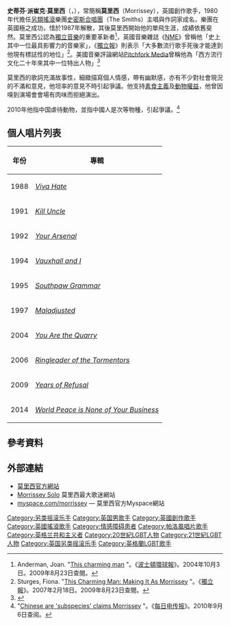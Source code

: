 {{Infobox musical artist
| Name                = 莫里西
| Img                 = Morrissey-Alexander-Film-.jpg
| Img_capt            = 莫里西2004年出席電影首映會，愛爾蘭都柏林
| Img_size            = 260px
| Background          = solo_singer
| Birth_name          = Steven Patrick Morrissey
| Born                = {{Birth date and age|1959|05|22|df=yes}}<br/>英格蘭[[蘭開夏|蘭開夏]][[戴維漢姆|戴維漢姆]]
| Genre               = [[另類搖滾|另類搖滾]]
| Instrument          = [[歌唱|歌唱]]
| Occupation          = [[歌手|歌手]]、[[創作歌手|作詞家]]
| Years_active        = 1978年；1982年–至今
| Label               = 
| Associated_acts     = [[史密斯合唱團|史密斯合唱團]]<br/>The Nosebleeds<br/>Slaughter & The Dogs
| URL                 = http://www.itsmorrisseysworld.com
}}
'''史蒂芬·派崔克·莫里西'''（{{lang-en|Steven Patrick Morrissey}}，{{bd|1959年|5月22日}}），常簡稱'''莫里西'''（Morrissey），英國創作歌手，1980年代擔任[[另類搖滾|另類搖滾]]樂團[[史密斯合唱團|史密斯合唱團]]（The Smiths）主唱與作詞家成名，樂團在英國極之成功，惜於1987年解散，其後莫里西開始他的單飛生涯，成績依舊斐然。莫里西公認為[[獨立音樂|獨立音樂]]的重要革新者<ref name="anderman">Anderman, Joan. "[http://www.boston.com/news/globe/living/articles/2004/10/03/this_charming_man/ This charming man] {{Wayback|url=http://www.boston.com/news/globe/living/articles/2004/10/03/this_charming_man/ |date=20160305141926 }}"。《[[波士頓環球報|波士頓環球報]]》。2004年10月3日。2009年8月23日查閱。</ref>，英國音樂雜誌《[[NME|NME]]》曾稱他「史上其中一位最具影響力的音樂家」，《[[獨立報|獨立報]]》則表示「大多數流行歌手死後才能達到他現有標誌性的地位」<ref>Sturges, Fiona. "[http://www.independent.co.uk/news/uk/this-britain/these-charming-men-making-it-as-morrissey-780877.html This Charming Man: Making It As Morrissey] {{Wayback|url=http://www.independent.co.uk/news/uk/this-britain/these-charming-men-making-it-as-morrissey-780877.html |date=20121111131851 }}"。《[[獨立報|獨立報]]》。2007年2月18日。2009年8月23日查閱。</ref>。美國音樂評論網站[[Pitchfork_Media|Pitchfork Media]]曾稱他為「西方流行文化二十年來其中一位特出人物」<ref>{{cite web |last=DiCrescenzo |first=Brent |url=http://pitchfork.com/reviews/albums/5437-you-are-the-quarry/ |title=You Are the Quarry album review |work="Pitchfork Media" |date=19 May 2004 |accessdate=23 August 2009 |archive-date=2020-10-29 |archive-url=https://web.archive.org/web/20201029100730/https://pitchfork.com/reviews/albums/5437-you-are-the-quarry/ |dead-url=no }}</ref>

莫里西的歌詞充滿故事性，細緻描寫個人情感，帶有幽默感，亦有不少對社會現況的不滿和意見，他坦率的意見不時引起爭議。他支持[[素食主義|素食主義]]及[[動物權益|動物權益]]，他曾因嗅到演場會會場有肉味而拒絕演出。

2010年他指中国虐待動物，並指中國人是次等物種，引起爭議。<ref name="chinesesubspicies">"[http://www.telegraph.co.uk/culture/music/music-news/7980688/Chinese-are-subspecies-claims-Morrissey.html Chinese are 'subspecies' claims Morrissey] {{Wayback|url=http://www.telegraph.co.uk/culture/music/music-news/7980688/Chinese-are-subspecies-claims-Morrissey.html |date=20210121031815 }}"。《[[每日电传报|每日电传报]]》。2010年9月6日查阅。</ref>

==個人唱片列表==
<!--NOTE: THIS IS A LIST OF STUDIO ALBUMS ONLY—DO NOT ADD COMPILATIONS, e.g. SWORDS, BONA DRAG-->
{|class="wikitable"
|-
! 年份
! 專輯
|-
| 1988
| ''[[Viva_Hate|Viva Hate]]''
|-
| 1991
| ''[[Kill_Uncle|Kill Uncle]]''
|-
| 1992
| ''[[Your_Arsenal|Your Arsenal]]''
|-
| 1994
| ''[[Vauxhall_and_I|Vauxhall and I]]''
|-
| 1995
| ''[[Southpaw_Grammar|Southpaw Grammar]]''
|-
| 1997
| ''[[Maladjusted|Maladjusted]]''
|-
| 2004
| ''[[You_Are_the_Quarry|You Are the Quarry]]''
|-
| 2006
| ''[[Ringleader_of_the_Tormentors|Ringleader of the Tormentors]]''
|-
| 2009
| ''[[Years_of_Refusal|Years of Refusal]]''
|-
| 2014
| ''[[World_Peace_is_None_of_Your_Business|World Peace is None of Your Business]]''
|}

== 參考資料 ==
{{reflist}}

== 外部連結 ==
{{Commons cat|Morrissey}}
* [https://web.archive.org/web/20091004063626/http://www.itsmorrisseysworld.com/ 莫里西官方網站]
* [http://morrissey-solo.com/ Morrissey Solo] {{Wayback|url=http://morrissey-solo.com/ |date=20210503165817 }} 莫里西最大歌迷網站
* [http://www.myspace.com/morrissey myspace.com/morrissey] {{Wayback|url=http://www.myspace.com/morrissey |date=20070829190623 }} — 莫里西官方Myspace網站

{{DEFAULTSORT:Morrissey}}
[[Category:另类摇滚乐手|Category:另类摇滚乐手]]
[[Category:英国男歌手|Category:英国男歌手]]
[[Category:英國創作歌手|Category:英國創作歌手]]
[[Category:英國搖滾歌手|Category:英國搖滾歌手]]
[[Category:情感障碍患者|Category:情感障碍患者]]
[[Category:帕洛風唱片歌手|Category:帕洛風唱片歌手]]
[[Category:英格兰共和主义者|Category:英格兰共和主义者]]
[[Category:20世紀LGBT人物|Category:20世紀LGBT人物]]
[[Category:21世紀LGBT人物|Category:21世紀LGBT人物]]
[[Category:英国另类摇滚乐手|Category:英国另类摇滚乐手]]
[[Category:英格蘭LGBT歌手|Category:英格蘭LGBT歌手]]